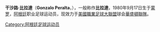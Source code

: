 {{expand English|time=2018-12-11T06:05:01+00:00}}
{{unreferenced|time=2018-12-11T06:05:01+00:00}}
{{Football player infobox
| playername= 比拉達
| fullname = Gonzalo Peralta
| nickname = 
| image = 
| dateofbirth = {{birth date|1980|9|17}}
| dateofdeath = {{death date and age|2016|10|07|1980|9|17}}
| cityofbirth = [[蒙羅_(布宜諾斯艾利斯省)|蒙羅]]
| countryofbirth = [[阿根廷|阿根廷]]
| cityofdeath = [[布宜諾斯艾利斯|布宜諾斯艾利斯]]
| countryofdeath = [[阿根廷|阿根廷]]

| height = {{height|ft=6|in=2}}
| currentclub  = [[華盛頓聯隊|華盛頓聯隊]]
| clubnumber = 2 
| position = 中堅
| youthyears = 
| youthclubs = 
| years = 2002-2003<BR>2004-2007<BR>2008
| clubs = {{link-en|Comunicaciones|Club Comunicaciones}}<BR>{{link-en|布朗上將|Club Almirante Brown}}<BR>[[華盛頓聯隊|華盛頓聯隊]]
| caps(goals) = 37 (4)<BR>90 (7)<BR>9 (1)
| nationalyears = 
| nationalteam = 
| nationalcaps(goals) =
| pcupdate = 25 May 2008
| ntupdate = 8 June 2006
}}
'''干沙路·比拉達'''（'''Gonzalo Peralta'''，{{bd|1980年|9月17日|2016年|10月7日|catIdx=Peralta}}），一般称作'''比拉達'''，1980年9月17日生于[[蒙羅_(布宜諾斯艾利斯省)|蒙罗]]，[[阿根廷|阿根廷]]职业足球运动员，现效力于[[美國職業足球大聯盟|美國職業足球大聯盟]]球会[[華盛頓聯隊|華盛頓聯隊]]。

{{DEFAULTSORT: Peralta, Gonzalo}}
[[Category:阿根廷足球运动员|Category:阿根廷足球运动员]]